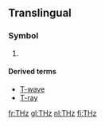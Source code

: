 ==Translingual==
===Symbol===
{{head|mul}}

# {{SI-unit-abbnp|tera|hertz|frequency}} 

====Derived terms====
* [[T-wave]]
* [[T-ray]]

[[fr:THz]]
[[gl:THz]]
[[nl:THz]]
[[fi:THz]]